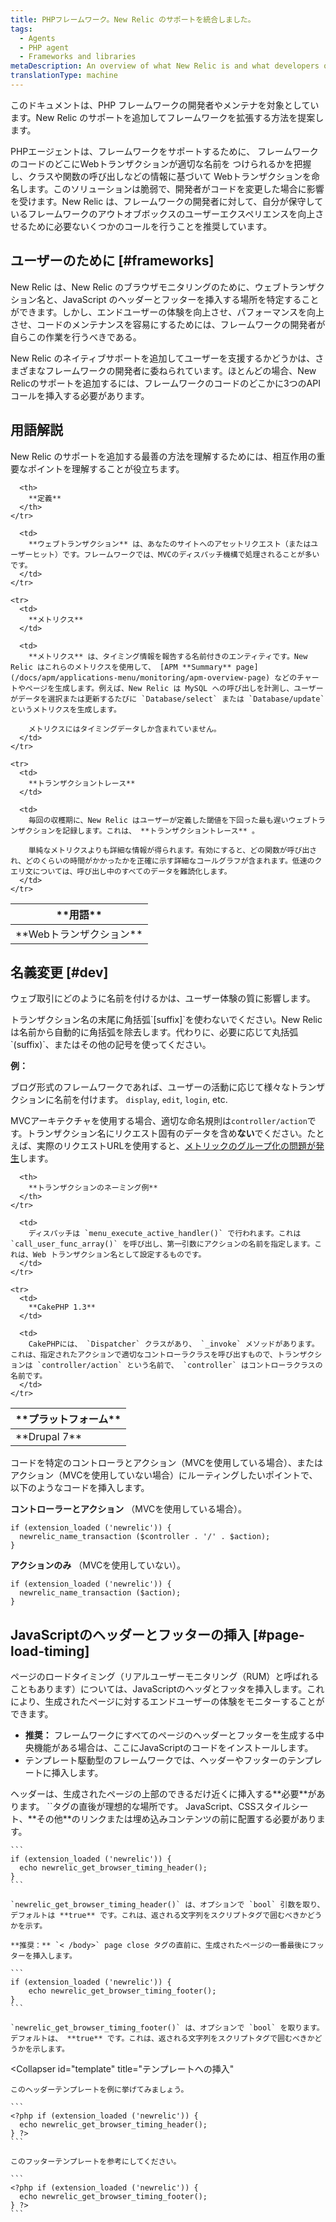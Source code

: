```yaml
---
title: PHPフレームワーク。New Relic のサポートを統合しました。
tags:
  - Agents
  - PHP agent
  - Frameworks and libraries
metaDescription: An overview of what New Relic is and what developers or maintainers of PHP frameworks need to do in order to integrate support for New Relic.
translationType: machine
---
```


このドキュメントは、PHP フレームワークの開発者やメンテナを対象としています。New Relic のサポートを追加してフレームワークを拡張する方法を提案します。

PHPエージェントは、フレームワークをサポートするために、 フレームワークのコードのどこにWebトランザクションが適切な名前を つけられるかを把握し、クラスや関数の呼び出しなどの情報に基づいて Webトランザクションを命名します。このソリューションは脆弱で、開発者がコードを変更した場合に影響を受けます。New Relic は、フレームワークの開発者に対して、自分が保守しているフレームワークのアウトオブボックスのユーザーエクスペリエンスを向上させるために必要ないくつかのコールを行うことを推奨しています。

## ユーザーのために [#frameworks]

New Relic は、New Relic のブラウザモニタリングのために、ウェブトランザクション名と、JavaScript のヘッダーとフッターを挿入する場所を特定することができます。しかし、エンドユーザーの体験を向上させ、パフォーマンスを向上させ、コードのメンテナンスを容易にするためには、フレームワークの開発者が自らこの作業を行うべきである。

New Relic のネイティブサポートを追加してユーザーを支援するかどうかは、さまざまなフレームワークの開発者に委ねられています。ほとんどの場合、New Relicのサポートを追加するには、フレームワークのコードのどこかに3つのAPIコールを挿入する必要があります。

## 用語解説

New Relic のサポートを追加する最善の方法を理解するためには、相互作用の重要なポイントを理解することが役立ちます。

<table>
  <thead>
    <tr>
      <th width={150}>
        **用語**
      </th>

      <th>
        **定義**
      </th>
    </tr>
  </thead>

  <tbody>
    <tr>
      <td>
        **Webトランザクション**
      </td>

      <td>
        **ウェブトランザクション** は、あなたのサイトへのアセットリクエスト（またはユーザーヒット）です。フレームワークでは、MVCのディスパッチ機構で処理されることが多いです。
      </td>
    </tr>

    <tr>
      <td>
        **メトリクス**
      </td>

      <td>
        **メトリクス** は、タイミング情報を報告する名前付きのエンティティです。New Relic はこれらのメトリクスを使用して、 [APM **Summary** page](/docs/apm/applications-menu/monitoring/apm-overview-page) などのチャートやページを生成します。例えば、New Relic は MySQL への呼び出しを計測し、ユーザーがデータを選択または更新するたびに `Database/select` または `Database/update` というメトリクスを生成します。

        メトリクスにはタイミングデータしか含まれていません。
      </td>
    </tr>

    <tr>
      <td>
        **トランザクショントレース**
      </td>

      <td>
        毎回の収穫期に、New Relic はユーザーが定義した閾値を下回った最も遅いウェブトランザクションを記録します。これは、 **トランザクショントレース** 。

        単純なメトリクスよりも詳細な情報が得られます。有効にすると、どの関数が呼び出され、どのくらいの時間がかかったかを正確に示す詳細なコールグラフが含まれます。低速のクエリ文については、呼び出し中のすべてのデータを難読化します。
      </td>
    </tr>
  </tbody>
</table>

## 名義変更 [#dev]

ウェブ取引にどのように名前を付けるかは、ユーザー体験の質に影響します。

<Callout variant="important">
  トランザクション名の末尾に角括弧`[suffix]`を使わないでください。New Relicは名前から自動的に角括弧を除去します。代わりに、必要に応じて丸括弧`(suffix)`、またはその他の記号を使ってください。
</Callout>

**例：**

ブログ形式のフレームワークであれば、ユーザーの活動に応じて様々なトランザクションに名前を付けます。 `display`, `edit`, `login`, etc.

MVCアーキテクチャを使用する場合、適切な命名規則は`controller/action`です。トランザクション名にリクエスト固有のデータを含め**ない**でください。たとえば、実際のリクエストURLを使用すると、[メトリックのグループ化の問題が発生](/docs/features/metric-grouping-issues)します。

<table>
  <thead>
    <tr>
      <th width={150}>
        **プラットフォーム**
      </th>

      <th>
        **トランザクションのネーミング例**
      </th>
    </tr>
  </thead>

  <tbody>
    <tr>
      <td>
        **Drupal 7**
      </td>

      <td>
        ディスパッチは `menu_execute_active_handler()` で行われます。これは `call_user_func_array()` を呼び出し、第一引数にアクションの名前を指定します。これは、Web トランザクション名として設定するものです。
      </td>
    </tr>

    <tr>
      <td>
        **CakePHP 1.3**
      </td>

      <td>
        CakePHPには、 `Dispatcher` クラスがあり、 `_invoke` メソッドがあります。これは、指定されたアクションで適切なコントローラクラスを呼び出すもので、トランザクションは `controller/action` という名前で、 `controller` はコントローラクラスの名前です。
      </td>
    </tr>
  </tbody>
</table>

コードを特定のコントローラとアクション（MVCを使用している場合）、またはアクション（MVCを使用していない場合）にルーティングしたいポイントで、以下のようなコードを挿入します。

**コントローラーとアクション** （MVCを使用している場合）。

```
if (extension_loaded ('newrelic')) {
  newrelic_name_transaction ($controller . '/' . $action);
}
```

**アクションのみ** （MVCを使用していない）。

```
if (extension_loaded ('newrelic')) {
  newrelic_name_transaction ($action);
}
```

## JavaScriptのヘッダーとフッターの挿入 [#page-load-timing]

ページのロードタイミング（リアルユーザーモニタリング（RUM）と呼ばれることもあります）については、JavaScriptのヘッダとフッタを挿入します。これにより、生成されたページに対するエンドユーザーの体験をモニターすることができます。

* **推奨：** フレームワークにすべてのページのヘッダーとフッターを生成する中央機能がある場合は、ここにJavaScriptのコードをインストールします。
* テンプレート駆動型のフレームワークでは、ヘッダーやフッターのテンプレートに挿入します。

<CollapserGroup>
  <Collapser
    id="page-generator"
    title="ページジェネレータ機能への挿入"
  >
    ヘッダーは、生成されたページの上部のできるだけ近くに挿入する**必要**があります。 `<meta http-equiv....>`タグの直後が理想的な場所です。 JavaScript、CSSスタイルシート、**その他**のリンクまたは埋め込みコンテンツの前に配置する必要があります。

    ```
    if (extension_loaded ('newrelic')) {
      echo newrelic_get_browser_timing_header();
    }
    ```

    `newrelic_get_browser_timing_header()` は、オプションで `bool` 引数を取り、デフォルトは **true** です。これは、返される文字列をスクリプトタグで囲むべきかどうかを示す。

    **推奨：** `< /body>` page close タグの直前に、生成されたページの一番最後にフッターを挿入します。

    ```
    if (extension_loaded ('newrelic')) {
        echo newrelic_get_browser_timing_footer();
    }
    ```

    `newrelic_get_browser_timing_footer()` は、オプションで `bool` を取ります。デフォルトは、 **true** です。これは、返される文字列をスクリプトタグで囲むべきかどうかを示します。
  </Collapser>

  <Collapser
    id="template"
    title="テンプレートへの挿入"
  >
    このヘッダーテンプレートを例に挙げてみましょう。

    ```
    <?php if (extension_loaded ('newrelic')) {
      echo newrelic_get_browser_timing_header();
    } ?>
    ```

    このフッターテンプレートを参考にしてください。

    ```
    <?php if (extension_loaded ('newrelic')) {
      echo newrelic_get_browser_timing_footer();
    } ?>
    ```
  </Collapser>
</CollapserGroup>